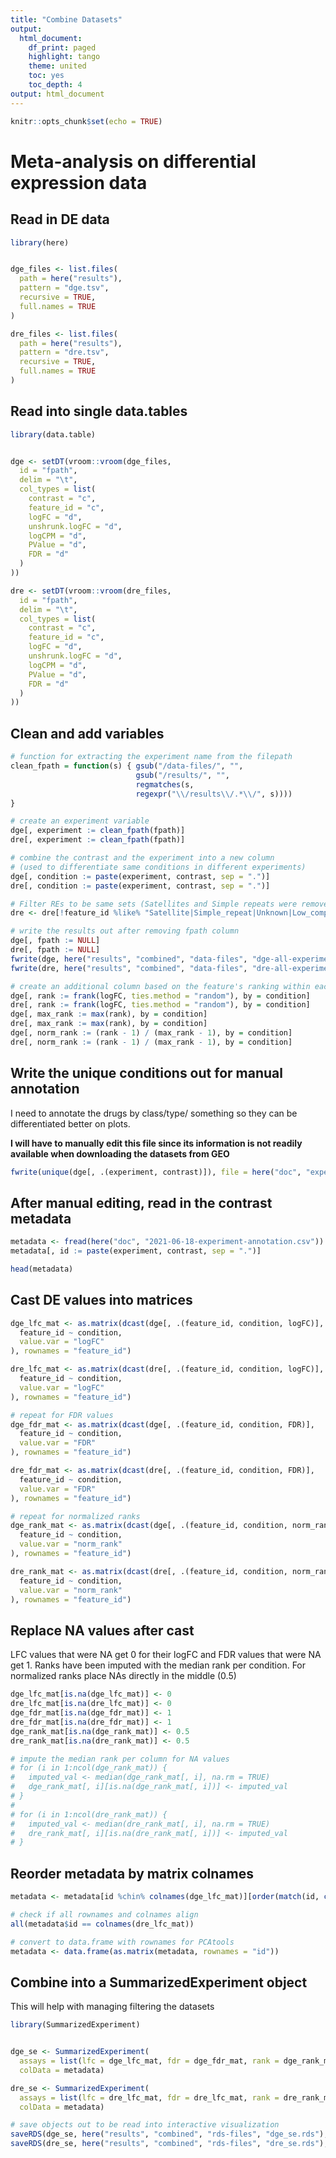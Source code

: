 ```yaml
---
title: "Combine Datasets"
output:
  html_document:
    df_print: paged
    highlight: tango
    theme: united
    toc: yes
    toc_depth: 4
output: html_document
---
```


```r
knitr::opts_chunk$set(echo = TRUE)
```

# Meta-analysis on differential expression data

## Read in DE data

```r
library(here)


dge_files <- list.files(
  path = here("results"),
  pattern = "dge.tsv",
  recursive = TRUE,
  full.names = TRUE
)

dre_files <- list.files(
  path = here("results"),
  pattern = "dre.tsv",
  recursive = TRUE,
  full.names = TRUE
)
```

## Read into single data.tables

```r
library(data.table)


dge <- setDT(vroom::vroom(dge_files,
  id = "fpath",
  delim = "\t",
  col_types = list(
    contrast = "c",
    feature_id = "c",
    logFC = "d",
    unshrunk.logFC = "d",
    logCPM = "d",
    PValue = "d",
    FDR = "d"
  )
))

dre <- setDT(vroom::vroom(dre_files,
  id = "fpath",
  delim = "\t",
  col_types = list(
    contrast = "c",
    feature_id = "c",
    logFC = "d",
    unshrunk.logFC = "d",
    logCPM = "d",
    PValue = "d",
    FDR = "d"
  )
))
```

## Clean and add variables

```r
# function for extracting the experiment name from the filepath
clean_fpath = function(s) { gsub("/data-files/", "", 
                            gsub("/results/", "", 
                            regmatches(s, 
                            regexpr("\\/results\\/.*\\/", s)))) 
}

# create an experiment variable
dge[, experiment := clean_fpath(fpath)]
dre[, experiment := clean_fpath(fpath)]

# combine the contrast and the experiment into a new column
# (used to differentiate same conditions in different experiments)
dge[, condition := paste(experiment, contrast, sep = ".")]
dre[, condition := paste(experiment, contrast, sep = ".")]

# Filter REs to be same sets (Satellites and Simple repeats were removed from most analyses)
dre <- dre[!feature_id %like% "Satellite|Simple_repeat|Unknown|Low_complexity"]

# write the results out after removing fpath column
dge[, fpath := NULL]
dre[, fpath := NULL]
fwrite(dge, here("results", "combined", "data-files", "dge-all-experiments.csv"))
fwrite(dre, here("results", "combined", "data-files", "dre-all-experiments.csv"))

# create an additional column based on the feature's ranking within each condition
dge[, rank := frank(logFC, ties.method = "random"), by = condition]
dre[, rank := frank(logFC, ties.method = "random"), by = condition]
dge[, max_rank := max(rank), by = condition]
dre[, max_rank := max(rank), by = condition]
dge[, norm_rank := (rank - 1) / (max_rank - 1), by = condition]
dre[, norm_rank := (rank - 1) / (max_rank - 1), by = condition]
```

## Write the unique conditions out for manual annotation

I need to annotate the drugs by class/type/ something so they can be 
differentiated better on plots.

**I will have to manually edit this file since its information is not readily
available when downloading the datasets from GEO**

```r
fwrite(unique(dge[, .(experiment, contrast)]), file = here("doc", "experiment-annotation.csv"))
```

## After manual editing, read in the contrast metadata

```r
metadata <- fread(here("doc", "2021-06-18-experiment-annotation.csv"))
metadata[, id := paste(experiment, contrast, sep = ".")]

head(metadata)
```

## Cast DE values into matrices

```r
dge_lfc_mat <- as.matrix(dcast(dge[, .(feature_id, condition, logFC)],
  feature_id ~ condition,
  value.var = "logFC"
), rownames = "feature_id")

dre_lfc_mat <- as.matrix(dcast(dre[, .(feature_id, condition, logFC)],
  feature_id ~ condition,
  value.var = "logFC"
), rownames = "feature_id")

# repeat for FDR values
dge_fdr_mat <- as.matrix(dcast(dge[, .(feature_id, condition, FDR)],
  feature_id ~ condition,
  value.var = "FDR"
), rownames = "feature_id")

dre_fdr_mat <- as.matrix(dcast(dre[, .(feature_id, condition, FDR)],
  feature_id ~ condition,
  value.var = "FDR"
), rownames = "feature_id")

# repeat for normalized ranks
dge_rank_mat <- as.matrix(dcast(dge[, .(feature_id, condition, norm_rank)],
  feature_id ~ condition,
  value.var = "norm_rank"
), rownames = "feature_id")

dre_rank_mat <- as.matrix(dcast(dre[, .(feature_id, condition, norm_rank)],
  feature_id ~ condition,
  value.var = "norm_rank"
), rownames = "feature_id")
```

## Replace NA values after cast

LFC values that were NA get 0 for their logFC and FDR values that were NA get 1.
Ranks have been imputed with the median rank per condition. For normalized ranks
place NAs directly in the middle (0.5)

```r
dge_lfc_mat[is.na(dge_lfc_mat)] <- 0
dre_lfc_mat[is.na(dre_lfc_mat)] <- 0
dge_fdr_mat[is.na(dge_fdr_mat)] <- 1
dre_fdr_mat[is.na(dre_fdr_mat)] <- 1
dge_rank_mat[is.na(dge_rank_mat)] <- 0.5
dre_rank_mat[is.na(dre_rank_mat)] <- 0.5

# impute the median rank per column for NA values
# for (i in 1:ncol(dge_rank_mat)) {
#   imputed_val <- median(dge_rank_mat[, i], na.rm = TRUE)
#   dge_rank_mat[, i][is.na(dge_rank_mat[, i])] <- imputed_val
# }
# 
# for (i in 1:ncol(dre_rank_mat)) {
#   imputed_val <- median(dre_rank_mat[, i], na.rm = TRUE)
#   dre_rank_mat[, i][is.na(dre_rank_mat[, i])] <- imputed_val
# }
```

## Reorder metadata by matrix colnames

```r
metadata <- metadata[id %chin% colnames(dge_lfc_mat)][order(match(id, colnames(dge_lfc_mat)))]

# check if all rownames and colnames align
all(metadata$id == colnames(dre_lfc_mat))

# convert to data.frame with rownames for PCAtools
metadata <- data.frame(as.matrix(metadata, rownames = "id"))
```

## Combine into a SummarizedExperiment object

This will help with managing filtering the datasets

```r
library(SummarizedExperiment)


dge_se <- SummarizedExperiment(
  assays = list(lfc = dge_lfc_mat, fdr = dge_fdr_mat, rank = dge_rank_mat),
  colData = metadata)

dre_se <- SummarizedExperiment(
  assays = list(lfc = dre_lfc_mat, fdr = dre_lfc_mat, rank = dre_rank_mat),
  colData = metadata)

# save objects out to be read into interactive visualization
saveRDS(dge_se, here("results", "combined", "rds-files", "dge_se.rds"), compress = FALSE)
saveRDS(dre_se, here("results", "combined", "rds-files", "dre_se.rds"), compress = FALSE)
```
